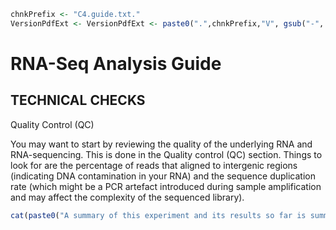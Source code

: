 <!-- Set PArameters Module -->
<!-- Set the chnkPrefix to make all chunks unique in the overall folder -->
```r
chnkPrefix <- "C4.guide.txt."
VersionPdfExt <- VersionPdfExt <- paste0(".",chnkPrefix,"V", gsub("-", "", Sys.Date()), ".pdf")

```


# RNA-Seq Analysis Guide

## TECHNICAL CHECKS

Quality Control (QC)

You may want to start by reviewing the quality of the underlying RNA and RNA-sequencing. This is done in the Quality control (QC) section. Things to look for are the percentage of reads that aligned to intergenic regions (indicating DNA contamination in your RNA) and the sequence duplication rate (which might be a PCR artefact introduced during sample amplification and may affect the complexity of the sequenced library).



```r
cat(paste0("A summary of this experiment and its results so far is summarized in an editable [report](https://biologic.crick.ac.uk/",Obio@parameterList$project_id,"/report.php). The purpose of this section is to provide a brief summary of the experiment as well as of its results to a person who is interested in your dataset in the distant future. Ideally, this section contains all information necessary to understand the experiment as well as its results so far. You may download this presentation via the link at the bottom of the page, edit it in whatever way you deem suitable and send it back to bioinformatics for updating. You may also want to add a powerpoint presentation outlining the rationale for this experiment as a [slide show](https://biologic.crick.ac.uk/",Obio@parameterList$project_id,"/about.php)."))
```
